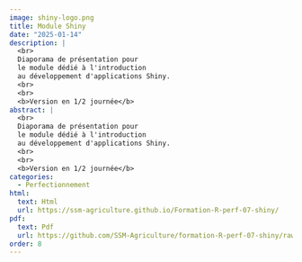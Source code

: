 ```yaml
---
image: shiny-logo.png
title: Module Shiny
date: "2025-01-14"
description: |
  <br>
  Diaporama de présentation pour
  le module dédié à l'introduction
  au développement d'applications Shiny.
  <br>
  <br>
  <b>Version en 1/2 journée</b> 
abstract: |
  <br>
  Diaporama de présentation pour
  le module dédié à l'introduction
  au développement d'applications Shiny.
  <br>
  <br>
  <b>Version en 1/2 journée</b> 
categories:
  - Perfectionnement
html:
  text: Html
  url: https://ssm-agriculture.github.io/Formation-R-perf-07-shiny/
pdf:
  text: Pdf 
  url: https://github.com/SSM-Agriculture/formation-R-perf-07-shiny/raw/master/diaporama_pdf/Diaporama_modules_shiny.pdf
order: 8
---
```

